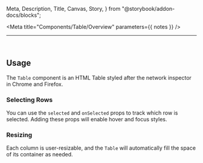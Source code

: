   Meta,
  Description,
  Title,
  Canvas,
  Story,
} from "@storybook/addon-docs/blocks";


<Meta title="Components/Table/Overview" parameters={{ notes }} />

<Title>@devtools-ds/table</Title>

---

<ShieldRow>
  <Version
    current={version}
    url="https://github.com/intuit/devtools-ds/tree/master/components/Table/CHANGELOG.md"
  />
</ShieldRow>

<Description />

<br />

## Usage

The `Table` component is an HTML Table styled after the network inspector in Chrome and Firefox.

<Canvas>
  <Story id="components-table-features--basic-usage" />
</Canvas>

### Selecting Rows

You can use the `selected` and `onSelected` props to track which row is selected.
Adding these props will enable hover and focus styles.

<Canvas>
  <Story id="components-table-features--selected-row" />
</Canvas>

### Resizing

Each column is user-resizable, and the `Table` will automatically fill the space of its container as needed.

<Canvas>
  <Story id="components-table-features--in-container" />
</Canvas>
